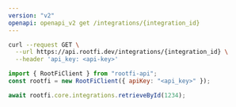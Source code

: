 ```yaml
---
version: "v2"
openapi: openapi_v2 get /integrations/{integration_id}
---
```


<RequestExample>

```bash cURL
curl --request GET \
  --url https://api.rootfi.dev/integrations/{integration_id} \
  --header 'api_key: <api-key>'
```

```javascript NodeJS
import { RootFiClient } from "rootfi-api";
const rootfi = new RootFiClient({ apiKey: "<api_key>" });

await rootfi.core.integrations.retrieveById(1234);
```

</RequestExample>
